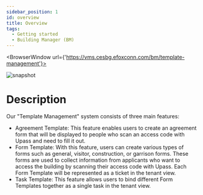 ---
sidebar_position: 1
id: overview
title: Overview
tags:
  - Getting started
  - Building Manager (BM)
---


<BrowserWindow url={'https://vms.cesbg.efoxconn.com/bm/template-management'}>

![snapshot](../../assets/bm/bm-template-management-zh-hant.png)

</BrowserWindow>

# Description

Our "Template Management" system consists of three main features:

- Agreement Template: This feature enables users to create an agreement form that will be displayed to people who scan an access code with Upass and need to fill it out.
- Form Template: With this feature, users can create various types of forms such as general, visitor, construction, or garrison forms. These forms are used to collect information from applicants who want to access the building by scanning their access code with Upass. Each Form Template will be represented as a ticket in the tenant view.
- Task Template: This feature allows users to bind different Form Templates together as a single task in the tenant view.
